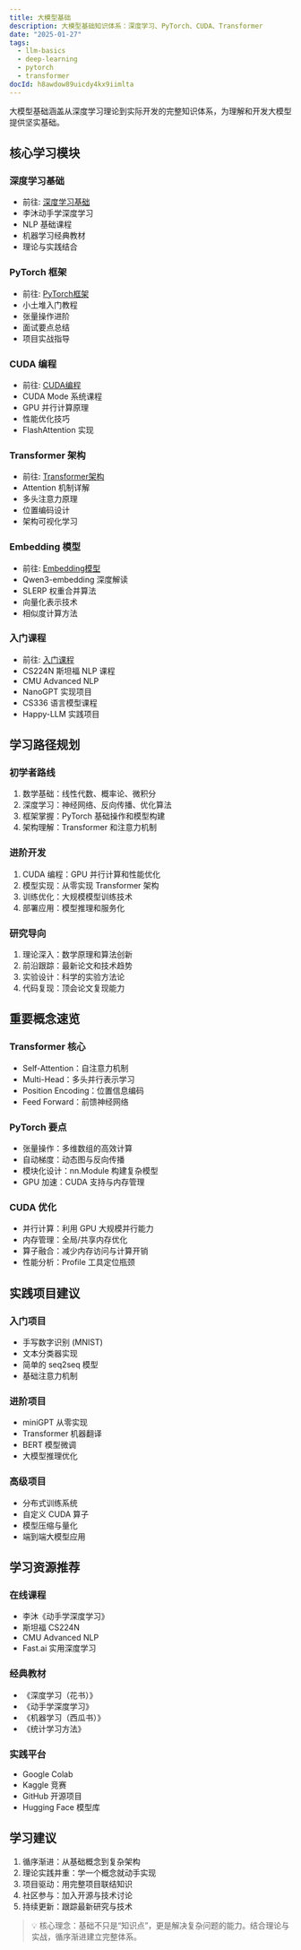 ```yaml
---
title: 大模型基础
description: 大模型基础知识体系：深度学习、PyTorch、CUDA、Transformer
date: "2025-01-27"
tags:
  - llm-basics
  - deep-learning
  - pytorch
  - transformer
docId: h8awdow89uicdy4kx9iimlta
---
```


大模型基础涵盖从深度学习理论到实际开发的完整知识体系，为理解和开发大模型提供坚实基础。

## 核心学习模块

### 深度学习基础

- 前往: [深度学习基础](./deep-learning/)
- 李沐动手学深度学习
- NLP 基础课程
- 机器学习经典教材
- 理论与实践结合

### PyTorch 框架

- 前往: [PyTorch框架](./pytorch/)
- 小土堆入门教程
- 张量操作进阶
- 面试要点总结
- 项目实战指导

### CUDA 编程

- 前往: [CUDA编程](./cuda/)
- CUDA Mode 系统课程
- GPU 并行计算原理
- 性能优化技巧
- FlashAttention 实现

### Transformer 架构

- 前往: [Transformer架构](./transformer/)
- Attention 机制详解
- 多头注意力原理
- 位置编码设计
- 架构可视化学习

### Embedding 模型

- 前往: [Embedding模型](./embeddings/)
- Qwen3-embedding 深度解读
- SLERP 权重合并算法
- 向量化表示技术
- 相似度计算方法

### 入门课程

- 前往: [入门课程](./courses/)
- CS224N 斯坦福 NLP 课程
- CMU Advanced NLP
- NanoGPT 实现项目
- CS336 语言模型课程
- Happy-LLM 实践项目

## 学习路径规划

### 初学者路线

1. 数学基础：线性代数、概率论、微积分
2. 深度学习：神经网络、反向传播、优化算法
3. 框架掌握：PyTorch 基础操作和模型构建
4. 架构理解：Transformer 和注意力机制

### 进阶开发

1. CUDA 编程：GPU 并行计算和性能优化
2. 模型实现：从零实现 Transformer 架构
3. 训练优化：大规模模型训练技术
4. 部署应用：模型推理和服务化

### 研究导向

1. 理论深入：数学原理和算法创新
2. 前沿跟踪：最新论文和技术趋势
3. 实验设计：科学的实验方法论
4. 代码复现：顶会论文复现能力

## 重要概念速览

### Transformer 核心

- Self-Attention：自注意力机制
- Multi-Head：多头并行表示学习
- Position Encoding：位置信息编码
- Feed Forward：前馈神经网络

### PyTorch 要点

- 张量操作：多维数组的高效计算
- 自动梯度：动态图与反向传播
- 模块化设计：nn.Module 构建复杂模型
- GPU 加速：CUDA 支持与内存管理

### CUDA 优化

- 并行计算：利用 GPU 大规模并行能力
- 内存管理：全局/共享内存优化
- 算子融合：减少内存访问与计算开销
- 性能分析：Profile 工具定位瓶颈

## 实践项目建议

### 入门项目

- 手写数字识别 (MNIST)
- 文本分类器实现
- 简单的 seq2seq 模型
- 基础注意力机制

### 进阶项目

- miniGPT 从零实现
- Transformer 机器翻译
- BERT 模型微调
- 大模型推理优化

### 高级项目

- 分布式训练系统
- 自定义 CUDA 算子
- 模型压缩与量化
- 端到端大模型应用

## 学习资源推荐

### 在线课程

- 李沐《动手学深度学习》
- 斯坦福 CS224N
- CMU Advanced NLP
- Fast.ai 实用深度学习

### 经典教材

- 《深度学习（花书）》
- 《动手学深度学习》
- 《机器学习（西瓜书）》
- 《统计学习方法》

### 实践平台

- Google Colab
- Kaggle 竞赛
- GitHub 开源项目
- Hugging Face 模型库

## 学习建议

1. 循序渐进：从基础概念到复杂架构
2. 理论实践并重：学一个概念就动手实现
3. 项目驱动：用完整项目联结知识
4. 社区参与：加入开源与技术讨论
5. 持续更新：跟踪最新研究与技术

> 💡 核心理念：基础不只是“知识点”，更是解决复杂问题的能力。结合理论与实战，循序渐进建立完整体系。
